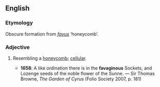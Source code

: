 ==English==

===Etymology===
Obscure formation from {{etyl|la|en}} ''[[favus]]'' ‘honeycomb’.

===Adjective===
{{en-adj}}

# {{lb|en|obsolete}} Resembling a [[honeycomb]]; [[cellular]].
#* '''1658''': A like ordination there is in the '''favaginous''' Sockets, and Lozenge seeds of the noble flower of the Sunne. — Sir Thomas Browne, ''The Garden of Cyrus'' (Folio Society 2007, p. 181)